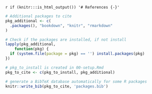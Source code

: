 `r if (knitr:::is_html_output()) '# References {-}'`

```r
# Additional packages to cite
pkg_additional <- c(
  .packages(), "bookdown", "knitr", "rmarkdown"
)

# Check if the packages are installed, if not install
lapply(pkg_additional,
    function(pkg) {
  if (system.file(package = pkg) == '') install.packages(pkg)
})

# pkg_to_install is created in 00-setup.Rmd
pkg_to_cite <- c(pkg_to_install, pkg_additional)

# generate a BibTeX database automatically for some R packages
knitr::write_bib(pkg_to_cite, 'packages.bib')
```

